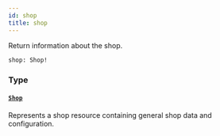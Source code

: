 ```yaml
---
id: shop
title: shop
---
```


Return information about the shop.

```graphql
shop: Shop!

```

### Type

#### [`Shop`](/docs/developer/api-reference/objects/shop)

Represents a shop resource containing general shop data and configuration.
